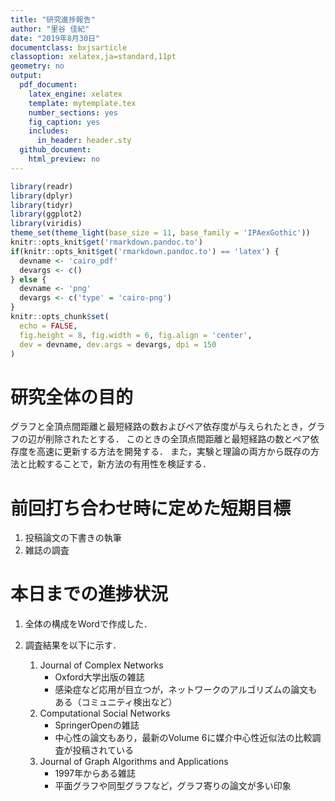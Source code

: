 ```yaml
---
title: "研究進捗報告"
author: "里谷 佳紀"
date: "2019年8月30日"
documentclass: bxjsarticle
classoption: xelatex,ja=standard,11pt
geometry: no
output:
  pdf_document:
    latex_engine: xelatex
    template: mytemplate.tex
    number_sections: yes
    fig_caption: yes
    includes:
      in_header: header.sty
  github_document:
    html_preview: no
---
```


```r
library(readr)
library(dplyr)
library(tidyr)
library(ggplot2)
library(viridis)
theme_set(theme_light(base_size = 11, base_family = 'IPAexGothic'))
knitr::opts_knit$get('rmarkdown.pandoc.to')
if(knitr::opts_knit$get('rmarkdown.pandoc.to') == 'latex') {
  devname <- 'cairo_pdf'
  devargs <- c()
} else {
  devname <- 'png'
  devargs <- c('type' = 'cairo-png')
}
knitr::opts_chunk$set(
  echo = FALSE,
  fig.height = 8, fig.width = 6, fig.align = 'center',
  dev = devname, dev.args = devargs, dpi = 150
)
```

# 研究全体の目的
グラフと全頂点間距離と最短経路の数およびペア依存度が与えられたとき，グラフの辺が削除されたとする．
このときの全頂点間距離と最短経路の数とペア依存度を高速に更新する方法を開発する．
また，実験と理論の両方から既存の方法と比較することで，新方法の有用性を検証する．

# 前回打ち合わせ時に定めた短期目標
1. 投稿論文の下書きの執筆
2. 雑誌の調査

# 本日までの進捗状況
1. 全体の構成をWordで作成した．
2. 調査結果を以下に示す．


    1. Journal of Complex Networks
        * Oxford大学出版の雑誌
        * 感染症など応用が目立つが，ネットワークのアルゴリズムの論文もある（コミュニティ検出など）

    2. Computational Social Networks
        * SpringerOpenの雑誌
        * 中心性の論文もあり，最新のVolume 6に媒介中心性近似法の比較調査が投稿されている

    3. Journal of Graph Algorithms and Applications
        * 1997年からある雑誌
        * 平面グラフや同型グラフなど，グラフ寄りの論文が多い印象

